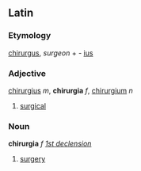 ==Latin==
===Etymology===
[[chirurgus]], ''surgeon'' + - [[ius]]
===Adjective===
[[chirurgius]] ''m'', '''chirurgia''' ''f'', [[chirurgium]] ''n''

#[[surgical]]
===Noun===
'''chirurgia''' ''f'' ''[[Wiktionary Appendix:Latin first declension|1st declension]]''

#[[surgery]]